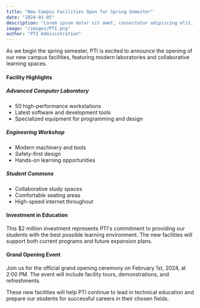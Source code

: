 ```yaml
---
title: "New Campus Facilities Open for Spring Semester"
date: "2024-01-05"
description: "Lorem ipsum dolor sit amet, consectetur adipiscing elit, sed do eiusmod tempor incididunt ut labore et dolore magna aliqua. Ut enim ad minim veniam, quis nostrud exercitation ullamco laboris nisi ut aliquip ex ea commodo consequat. Duis aute irure dolor in reprehenderit in voluptate velit esse cillum dolore eu fugiat nulla pariatur."
image: "/images/PTI.png"
author: "PTI Administration"
---
```



As we begin the spring semester, PTI is excited to announce the opening of our new campus facilities, featuring modern laboratories and collaborative learning spaces.

#### Facility Highlights

##### Advanced Computer Laboratory
- 50 high-performance workstations
- Latest software and development tools
- Specialized equipment for programming and design

##### Engineering Workshop
- Modern machinery and tools
- Safety-first design
- Hands-on learning opportunities

##### Student Commons
- Collaborative study spaces
- Comfortable seating areas
- High-speed internet throughout

#### Investment in Education

This $2 million investment represents PTI's commitment to providing our students with the best possible learning environment. The new facilities will support both current programs and future expansion plans.

#### Grand Opening Event

Join us for the official grand opening ceremony on February 1st, 2024, at 2:00 PM. The event will include facility tours, demonstrations, and refreshments.

These new facilities will help PTI continue to lead in technical education and prepare our students for successful careers in their chosen fields.
